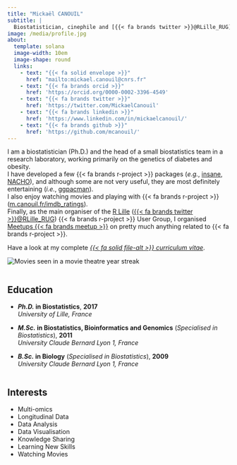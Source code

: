 ```yaml
---
title: "Mickaël CANOUIL"
subtitle: |
  Biostatistician, cinephile and [{{< fa brands twitter >}}@RLille_RUG](https://twitter.com/RLille_RUG) organiser.
image: /media/profile.jpg
about:
  template: solana
  image-width: 10em
  image-shape: round
  links:
    - text: "{{< fa solid envelope >}}"
      href: "mailto:mickael.canouil@cnrs.fr"
    - text: "{{< fa brands orcid >}}"
      href: 'https://orcid.org/0000-0002-3396-4549'
    - text: "{{< fa brands twitter >}}"
      href: 'https://twitter.com/MickaelCanouil'
    - text: "{{< fa brands linkedin >}}"
      href: 'https://www.linkedin.com/in/mickaelcanouil/'
    - text: "{{< fa brands github >}}"
      href: 'https://github.com/mcanouil/'
---
```


I am a biostatistician (Ph.D.) and the head of a small biostatistics team in a research laboratory, working primarily on the genetics of diabetes and obesity.  
I have developed a few {{< fa brands r-project >}}&nbsp;packages (_e.g._,&nbsp;[insane](https://cran.r-project.org/package=insane), [NACHO](https://cran.r-project.org/package=NACHO)), and although some are not very useful, they are most definitely entertaining (_i.e._,&nbsp;[ggpacman](https://cran.r-project.org/package=ggpacman)).  
I also enjoy watching movies and playing with {{< fa brands r-project >}} ([m.canouil.fr/imdb_ratings](https://m.canouil.fr/imdb_ratings/)).  
Finally, as the main organiser of the [R Lille](https://rlille.fr/) ([{{< fa brands twitter >}}@RLille_RUG](https://twitter.com/RLille_RUG)) {{< fa brands r-project >}} User Group, I organised [Meetups&nbsp;{{< fa brands meetup >}}](https://www.meetup.com/R-Lille/) on pretty much anything related to {{< fa brands r-project >}}.

Have a look at my complete [_{{< fa solid file-alt >}} curriculum vitae_](https://m.canouil.fr/curriculum-vitae/).

<img src="https://raw.githubusercontent.com/mcanouil/imdb-ratings/main/media/streak.svg" style = "margin-top: 0; margin-bottom: 0;" alt="Movies seen in a movie theatre year streak" />

::: {layout="[68,-2,30]"}

::: {.column}

## Education

- **_Ph.D._ in Biostatistics**, **2017**  
  *University of Lille, France*

- **_M.Sc._ in Biostatistics, Bioinformatics and Genomics** (*Specialised in Biostatistics*), **2011**  
  *University Claude Bernard Lyon 1, France*

- **_B.Sc._ in Biology** (*Specialised in Biostatistics*), **2009**  
  *University Claude Bernard Lyon 1, France*
:::

::: {.column}

## Interests

- Multi-omics
- Longitudinal Data
- Data Analysis
- Data Visualisation
- Knowledge Sharing
- Learning New Skills
- Watching Movies

:::

::::
